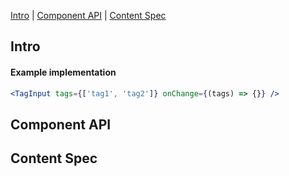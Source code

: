 
<Meta of={Stories} />

<Title>TagInput</Title>

[Intro](#Intro) | [Component API](#ComponentAPI) | [Content Spec](#ContentSpec)

## Intro <a id="Intro" />

<Canvas of={Stories.DefaultTagInput} sourceState="none" />

#### Example implementation

```jsx
<TagInput tags={['tag1', 'tag2']} onChange={(tags) => {}} />
```

## Component API <a id="ComponentAPI" />

<ArgTypes of={Stories.DefaultTagInput} />

## Content Spec <a id="ContentSpec" />

<Figma
  showLink
  height="100%"
  url="https://www.figma.com/file/9FDwjR8lYvincseDkKypC4/Component-Documentations?type=design&node-id=743-59957&mode=dev"
/>
